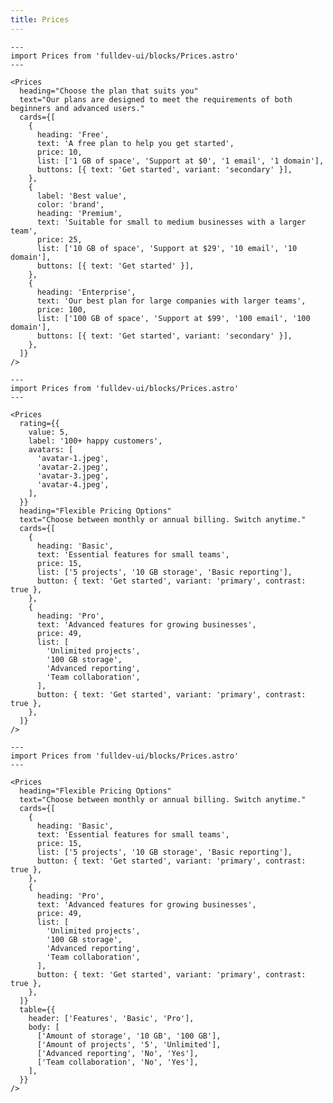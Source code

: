 ```yaml
---
title: Prices
---
```


```astro live
---
import Prices from 'fulldev-ui/blocks/Prices.astro'
---

<Prices
  heading="Choose the plan that suits you"
  text="Our plans are designed to meet the requirements of both beginners and advanced users."
  cards={[
    {
      heading: 'Free',
      text: 'A free plan to help you get started',
      price: 10,
      list: ['1 GB of space', 'Support at $0', '1 email', '1 domain'],
      buttons: [{ text: 'Get started', variant: 'secondary' }],
    },
    {
      label: 'Best value',
      color: 'brand',
      heading: 'Premium',
      text: 'Suitable for small to medium businesses with a larger team',
      price: 25,
      list: ['10 GB of space', 'Support at $29', '10 email', '10 domain'],
      buttons: [{ text: 'Get started' }],
    },
    {
      heading: 'Enterprise',
      text: 'Our best plan for large companies with larger teams',
      price: 100,
      list: ['100 GB of space', 'Support at $99', '100 email', '100 domain'],
      buttons: [{ text: 'Get started', variant: 'secondary' }],
    },
  ]}
/>
```

```astro live
---
import Prices from 'fulldev-ui/blocks/Prices.astro'
---

<Prices
  rating={{
    value: 5,
    label: '100+ happy customers',
    avatars: [
      'avatar-1.jpeg',
      'avatar-2.jpeg',
      'avatar-3.jpeg',
      'avatar-4.jpeg',
    ],
  }}
  heading="Flexible Pricing Options"
  text="Choose between monthly or annual billing. Switch anytime."
  cards={[
    {
      heading: 'Basic',
      text: 'Essential features for small teams',
      price: 15,
      list: ['5 projects', '10 GB storage', 'Basic reporting'],
      button: { text: 'Get started', variant: 'primary', contrast: true },
    },
    {
      heading: 'Pro',
      text: 'Advanced features for growing businesses',
      price: 49,
      list: [
        'Unlimited projects',
        '100 GB storage',
        'Advanced reporting',
        'Team collaboration',
      ],
      button: { text: 'Get started', variant: 'primary', contrast: true },
    },
  ]}
/>
```

```astro live
---
import Prices from 'fulldev-ui/blocks/Prices.astro'
---

<Prices
  heading="Flexible Pricing Options"
  text="Choose between monthly or annual billing. Switch anytime."
  cards={[
    {
      heading: 'Basic',
      text: 'Essential features for small teams',
      price: 15,
      list: ['5 projects', '10 GB storage', 'Basic reporting'],
      button: { text: 'Get started', variant: 'primary', contrast: true },
    },
    {
      heading: 'Pro',
      text: 'Advanced features for growing businesses',
      price: 49,
      list: [
        'Unlimited projects',
        '100 GB storage',
        'Advanced reporting',
        'Team collaboration',
      ],
      button: { text: 'Get started', variant: 'primary', contrast: true },
    },
  ]}
  table={{
    header: ['Features', 'Basic', 'Pro'],
    body: [
      ['Amount of storage', '10 GB', '100 GB'],
      ['Amount of projects', '5', 'Unlimited'],
      ['Advanced reporting', 'No', 'Yes'],
      ['Team collaboration', 'No', 'Yes'],
    ],
  }}
/>
```
